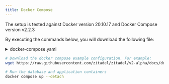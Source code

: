 ```yaml
---
title: Docker Compose
---
```



The setup is tested against Docker version 20.10.17 and Docker Compose version v2.2.3

By executing the commands below, you will download the following file:

<details><summary>docker-compose.yaml</summary>
    <CodeBlock language="yaml">{DockerComposeSource}</CodeBlock>
</details>

```bash
# Download the docker compose example configuration. For example:
wget https://raw.githubusercontent.com/zitadel/zitadel/v2-alpha/docs/docs/guides/deploy/docker-compose.yaml

# Run the database and application containers
docker compose up --detach
```

<DefaultUser components={props.components} />
<Next components={props.components} />
<Disclaimer components={props.components} />
